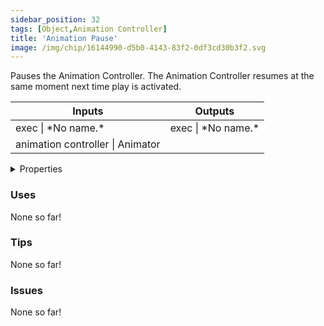 ```yaml
---
sidebar_position: 32
tags: [Object,Animation Controller]
title: 'Animation Pause'
image: /img/chip/16144990-d5b0-4143-83f2-0df3cd30b3f2.svg
---
```


Pauses the Animation Controller. The Animation Controller resumes at the same moment next time play is activated.



<IChip uuid="16144990-d5b0-4143-83f2-0df3cd30b3f2"/>

<table><thead><tr><th>Inputs</th><th>Outputs</th></tr></thead><tbody><tr><td>exec | *No name.*</td><td>exec | *No name.*</td></tr><tr><td>animation controller | Animator</td><td /></tr></tbody></table>

<details>
  <summary>Properties</summary>
  <div>
    <div>
    <table>
      <tbody>
        <tr>
          <td>Is beta required?</td>
          <td>No</td>
        </tr>
        <tr>
          <td>Is chip a trolling risk?</td>
          <td>No</td>
        </tr>
        <tr>
          <td>Is chip a role assignment risk?</td>
          <td>No</td>
        </tr>
        <tr>
          <td>Chip UUID</td>
          <td>16144990-d5b0-4143-83f2-0df3cd30b3f2</td>
        </tr>
        <tr>
          <td>Room availability</td>
          <td>Available everywhere</td>
        </tr>
      </tbody>
    </table>
    </div>
  </div>
</details>

### Uses

None so far!

### Tips

None so far!

### Issues

None so far!